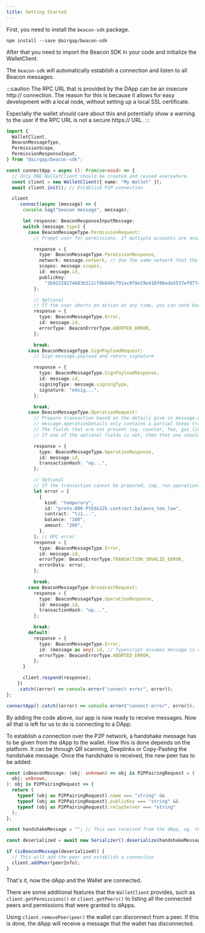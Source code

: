 ```yaml
---
title: Getting Started
---
```


First, you need to install the `beacon-sdk` package.

`npm install --save @airgap/beacon-sdk`

After that you need to import the Beacon SDK in your code and initialize the WalletClient.

The `beacon-sdk` will automatically establish a connection and listen to all Beacon messages.

:::caution
The RPC URL that is provided by the DApp can be an insecure http:// connection. The reason for this is because it allows for easy development with a local node, without setting up a local SSL certificate.

Especially the wallet should care about this and potentially show a warning to the user if the RPC URL is not a secure https:// URL.
:::

```ts code
import {
  WalletClient,
  BeaconMessageType,
  PermissionScope,
  PermissionResponseInput,
} from "@airgap/beacon-sdk";

const connectApp = async (): Promise<void> => {
  // Only ONE WalletClient should be created and reused everywhere.
  const client = new WalletClient({ name: "My Wallet" });
  await client.init(); // Establish P2P connection

  client
    .connect(async (message) => {
      console.log("beacon message", message);

      let response: BeaconResponseInputMessage;
      switch (message.type) {
        case BeaconMessageType.PermissionRequest:
          // Prompt user for permissions. If multiple accounts are available, let user choose one of them

          response = {
            type: BeaconMessageType.PermissionResponse,
            network: message.network, // Use the same network that the user requested
            scopes: message.scopes,
            id: message.id,
            publicKey:
              "3b92229274683b311cf8b040cf91ac0f8e19e410f06eda5537ef077e718e0024",
          };

          // Optional
          // If the user aborts an action at any time, you can send back an error:
          response = {
            type: BeaconMessageType.Error,
            id: message.id,
            errorType: BeaconErrorType.ABORTED_ERROR,
          };

          break;
        case BeaconMessageType.SignPayloadRequest:
          // Sign message.payload and return signature

          response = {
            type: BeaconMessageType.SignPayloadResponse,
            id: message.id,
            signingType: message.signingType,
            signature: "edsig...",
          };

          break;
        case BeaconMessageType.OperationRequest:
          // Prepare transaction based on the details give in message.operationDetails
          // message.operationDetails only contains a partial tezos transaction. Not all fields are mandatory
          // The fields that are not present (eg. counter, fee, gas_limit) have to be set by the wallet
          // If one of the optional fields is set, then that one should be used and not replaced by the wallet

          response = {
            type: BeaconMessageType.OperationResponse,
            id: message.id,
            transactionHash: "op...",
          };

          // Optional
          // If the transaction cannot be prepared, (eg. run_operations fails), an error containing the rpc error can be returned
          let error = [
            {
              kind: "temporary",
              id: "proto.008-PtEdo2Zk.contract.balance_too_low",
              contract: "tz1...",
              balance: "100",
              amount: "200",
            },
          ]; // RPC error
          response = {
            type: BeaconMessageType.Error,
            id: message.id,
            errorType: BeaconErrorType.TRANSACTION_INVALID_ERROR,
            errorData: error,
          };

          break;
        case BeaconMessageType.BroadcastRequest:
          response = {
            type: BeaconMessageType.OperationResponse,
            id: message.id,
            transactionHash: "op...",
          };

          break;
        default:
          response = {
            type: BeaconMessageType.Error,
            id: (message as any).id, // Typescript assumes message is of type "never", but we should still add this to handle any potential future messages we don't support yet.
            errorType: BeaconErrorType.ABORTED_ERROR,
          };
      }

      client.respond(response);
    })
    .catch((error) => console.error("connect error", error));
};

connectApp().catch((error) => console.error("connect error", error));
```

By adding the code above, our app is now ready to receive messages. Now all that is left for us to do is connecting to a DApp.

To establish a connection over the P2P network, a handshake message has to be given from the dApp to the wallet. How this is done depends on the platform.
It can be through QR scanning, Deeplinks or Copy-Pasting the handshake message. Once the handshake is received, the new peer has to be added:

```typescript
const isBeaconMessage: (obj: unknown) => obj is P2PPairingRequest = (
  obj: unknown,
): obj is P2PPairingRequest => {
  return (
    typeof (obj as P2PPairingRequest).name === "string" &&
    typeof (obj as P2PPairingRequest).publicKey === "string" &&
    typeof (obj as P2PPairingRequest).relayServer === "string"
  );
};

const handshakeMessage = ""; // This was received from the dApp, eg. through QR scanning or deeplink

const deserialized = await new Serializer().deserialize(handshakeMessage);

if (isBeaconMessage(deserialized)) {
  // This will add the peer and establish a connection
  client.addPeer(peerInfo);
}
```

That's it, now the dApp and the Wallet are connected.

There are some additional features that the `WalletClient` provides, such as `client.getPermissions()` or `client.getPeers()` to listing all the connected peers and permissions that were granted to dApps.

Using `client.removePeer(peer)` the wallet can disconnect from a peer. If this is done, the dApp will receive a message that the wallet has disconnected.
